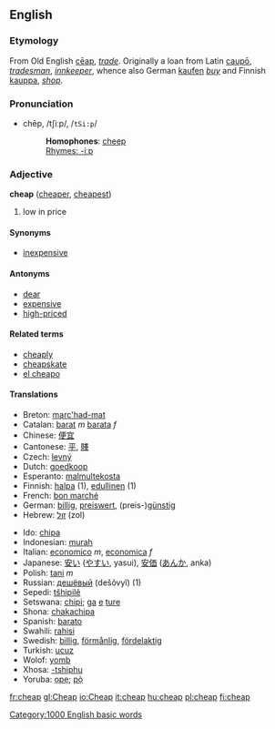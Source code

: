 ==English==

===Etymology===
From Old English [[cēap]], ''[[trade]]''. Originally a loan from Latin [[caupō]], ''[[tradesman]]'', ''[[innkeeper]]'', whence also German [[kaufen]] ''[[buy]]'' and Finnish [[kauppa]], ''[[shop]]''.

===Pronunciation===
*chēp, /tʃiːp/, /<tt>tSi:p</tt>/
*:'''Homophones''': [[cheep]]
*:[[Rhymes:English:-iːp|Rhymes: -iːp]]

=== Adjective ===
'''cheap''' ([[cheaper]], [[cheapest]])

# low in price

====Synonyms====
*[[inexpensive]]

====Antonyms====
*[[dear]]<!-- used in Australia, not sure about elsewhere -->
*[[expensive]]
*[[high-priced]]

====Related terms====
*[[cheaply]]
*[[cheapskate]]
*[[el cheapo]]

==== Translations ====
{{top}}
*Breton: [[marc'had-mat]]
*Catalan: [[barat]] ''m'' [[barata]] ''f''
*Chinese: [[便宜]]
*Cantonese: [[平]], [[賤]]
*Czech: [[levný]]
*Dutch: [[goedkoop]]
*Esperanto: [[malmultekosta]]
*Finnish: [[halpa]] (1), [[edullinen]] (1)
*French: [[bon marché]]
*German: [[billig]], [[preiswert]], (preis-)[[günstig]]
*Hebrew: [[זול]] (zol)
{{mid}}
*Ido: [[chipa]]
*Indonesian: [[murah]]
*Italian: [[economico]] ''m'', [[economica]] ''f''
*Japanese: [[安い]] ([[やすい]], yasui), [[安価]] ([[あんか]], anka)
*Polish: [[tani]] ''m''
*Russian: [[дешёвый]] (dešǒvyĭ) (1)
*Sepedi: [[tšhipilê]]
*Setswana: [[chipi]]; [[ga]] [[e]] [[ture]]
*Shona: [[chakachipa]]
*Spanish: [[barato]]
*Swahili: [[rahisi]]
*Swedish: [[billig]], [[förmånlig]], [[fördelaktig]]
*Turkish: [[ucuz]]
*Wolof: [[yomb]]
*Xhosa: [[-tshiphu]]
*Yoruba: [[ọpẹ]]; [[pọ̀]]
{{bottom}}
[[Category:1000 English basic words]]

[[fr:cheap]]
[[gl:Cheap]]
[[io:Cheap]]
[[it:cheap]]
[[hu:cheap]]
[[pl:cheap]]
[[fi:cheap]]
